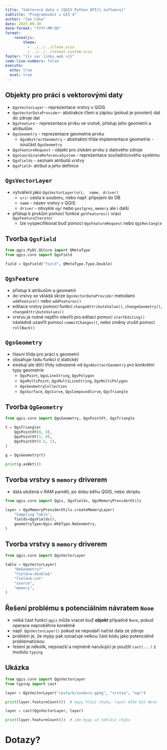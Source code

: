 ```yaml
---
title: "Vektorová data v [QGIS Python API]{.software}"
subtitle: "Programování v GIS 4"
author: "Jan Caha"
date: 2025-09-30
date-format: "YYYY-MM-DD"
format: 
    revealjs:
        theme: 
          - ../../../clean.scss 
          - ../../../reveal-custom.scss
footer: "{{< var links.web >}}"
code-line-numbers: false
execute:
  echo: true
  eval: true
---
```


## Objekty pro práci s vektorovými daty

- `QgsVectorLayer` - reprezentace vrstvy v QGIS
- `QgsVectorDataProvider`- abstrakce čtení a zápisu (pokud je povolen) dat do zdroje dat
- `QgsFeature` - reprezentace prvku ve vrstvě, přístup jeho geometrii a atributům
- `QgsGeometry` - reprezentace geometrie prvku
   - `QgsAbstractGeometry` - abstraktní třída implementace geometrie - součást `QgsGeometry`
- `QgsFeatureRequest` - objekt pro získání prvku z datového zdroje
- `QgsCoordinateReferenceSystem` - reprezentace souřadnicového systému
- `QgsFields` - seznam atributů vrstvy
- `QgsField`- atribut a jeho definice

## `QgsVectorLayer`

- vytváření jako `QgsVectorLayer(uri,  name, driver)`
  - `uri`- cesta k souboru, nebo např. připojení do DB
  - `name` - název vrstvy v QGIS
  - `driver` - obvykle `ogr` nebo `postgres`, `memory` ale i další

- přístup k prvkům pomocí funkce `getFeatures()` vrací `QgsFeatureIterator`
  - lze vyspecifikovat buď pomocí `QgsFeatureRequest` nebo `QgsRectangle`


## Tvorba `QgsField`

```python
from qgis.PyQt.QtCore import QMetaType
from qgis.core import QgsField

field = QgsField("field", QMetaType.Type.Double)
```

## `QgsFeature`

- přístup k atributům a geometrii
- do vrstvy se vkládá skrze `QgsVectorDataProvider` metodami `addFeature()` nebo `addFeatures()`
- editace vrstvy pomocí funkcí `changeAttributeValue()`, `changeGeometry()`, `changeAttributeValues()`
- vrstvu je nutné nejdřív otevřít pro editaci pomocí `startEditing()` následně uzavřít pomocí `commitChanges()`, nebo změny zrušit pomocí `rollBack()`
  
## `QgsGeometry`

- hlavní třída pro práci s geometrií
- obsahuje řadu funkcí (i statické)
- existují ale dilčí třídy odvozené od `QgsAbstractGeometry` pro konkrétní typy geometrie
    - `QgsPoint`, `QgsLineString`, `QgsPolygon`
    - `QgsMultiPoint`, `QgsMultiLineString`, `QgsMultiPolygon`
    - `QgsGeometryCollection`
    - `QgsSurface`, `QgsCurve`, `QgsCompoundCurve`, `QgsTriangle`

## Tvorba `QgGeometry`

```python
from qgis.core import QgsGeometry, QgsPointXY, QgsTriangle

t = QgsTriangle(
    QgsPointXY(0, 0),
    QgsPointXY(1, 0),
    QgsPointXY(0.5, 1),
)

g = QgsGeometry(t)

print(g.asWkt())
```

## Tvorba vrstvy s `memory` driverem

- data uložená v RAM paměti, po dobu běhu QGIS, nebo skriptu 

```python
from qgis.core import Qgis, QgsFields, QgsMemoryProviderUtils

layer = QgsMemoryProviderUtils.createMemoryLayer(
    "Sampling Table",
    fields=QgsFields(),
    geometryType=Qgis.WkbType.NoGeometry,
)
```

## Tvorba vrstvy s `memory` driverem

```python
from qgis.core import QgsVectorLayer

table = QgsVectorLayer(
    "NoGeometry?"
    "field=a:double&"
    "field=b:int"
    "source",
    "memory",
)
```

## Řešení problému s potenciálním návratem `None`

- velká část funkcí `qgis` může vracet buď **objekt** případně `None`, pokud operace neproběhne korektně
- např. `QgsVectorLayer()` pokud se nepodaří načíst data ze zdroje
- problém je, že [mypy]{.software} pak označuje velkou část kódu jako potenciálně problematickou
- řešení je několik, nejsnazší a nejméně narušující je použití `cast(...)` z modulu `typing`

## Ukázka

```python
from qgis.core import QgsVectorLayer
from typing import cast

layer = QgsVectorLayer("cesta/k/souboru.gpkg", "vrstva", "ogr")

print(layer.featureCount())  # mypy hlásí chybu, layer může být None

layer = cast(QgsVectorLayer, layer)  

print(layer.featureCount())  # zde mypy už nehlásí chybu
```

# Dotazy?{.center}